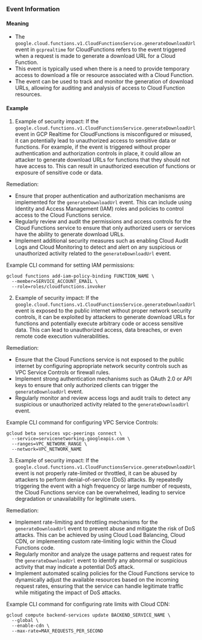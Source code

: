 
### Event Information

#### Meaning

- The `google.cloud.functions.v1.CloudFunctionsService.generateDownloadUrl` event in `gcprealtime` for CloudFunctions refers to the event triggered when a request is made to generate a download URL for a Cloud Function.
- This event is typically used when there is a need to provide temporary access to download a file or resource associated with a Cloud Function.
- The event can be used to track and monitor the generation of download URLs, allowing for auditing and analysis of access to Cloud Function resources.

#### Example

1. Example of security impact: If the `google.cloud.functions.v1.CloudFunctionsService.generateDownloadUrl` event in GCP Realtime for CloudFunctions is misconfigured or misused, it can potentially lead to unauthorized access to sensitive data or functions. For example, if the event is triggered without proper authentication and authorization controls in place, it could allow an attacker to generate download URLs for functions that they should not have access to. This can result in unauthorized execution of functions or exposure of sensitive code or data.

Remediation:
- Ensure that proper authentication and authorization mechanisms are implemented for the `generateDownloadUrl` event. This can include using Identity and Access Management (IAM) roles and policies to control access to the Cloud Functions service.
- Regularly review and audit the permissions and access controls for the Cloud Functions service to ensure that only authorized users or services have the ability to generate download URLs.
- Implement additional security measures such as enabling Cloud Audit Logs and Cloud Monitoring to detect and alert on any suspicious or unauthorized activity related to the `generateDownloadUrl` event.

Example CLI command for setting IAM permissions:
```
gcloud functions add-iam-policy-binding FUNCTION_NAME \
  --member=SERVICE_ACCOUNT_EMAIL \
  --role=roles/cloudfunctions.invoker
```

2. Example of security impact: If the `google.cloud.functions.v1.CloudFunctionsService.generateDownloadUrl` event is exposed to the public internet without proper network security controls, it can be exploited by attackers to generate download URLs for functions and potentially execute arbitrary code or access sensitive data. This can lead to unauthorized access, data breaches, or even remote code execution vulnerabilities.

Remediation:
- Ensure that the Cloud Functions service is not exposed to the public internet by configuring appropriate network security controls such as VPC Service Controls or firewall rules.
- Implement strong authentication mechanisms such as OAuth 2.0 or API keys to ensure that only authorized clients can trigger the `generateDownloadUrl` event.
- Regularly monitor and review access logs and audit trails to detect any suspicious or unauthorized activity related to the `generateDownloadUrl` event.

Example CLI command for configuring VPC Service Controls:
```
gcloud beta services vpc-peerings connect \
  --service=servicenetworking.googleapis.com \
  --ranges=VPC_NETWORK_RANGE \
  --network=VPC_NETWORK_NAME
```

3. Example of security impact: If the `google.cloud.functions.v1.CloudFunctionsService.generateDownloadUrl` event is not properly rate-limited or throttled, it can be abused by attackers to perform denial-of-service (DoS) attacks. By repeatedly triggering the event with a high frequency or large number of requests, the Cloud Functions service can be overwhelmed, leading to service degradation or unavailability for legitimate users.

Remediation:
- Implement rate-limiting and throttling mechanisms for the `generateDownloadUrl` event to prevent abuse and mitigate the risk of DoS attacks. This can be achieved by using Cloud Load Balancing, Cloud CDN, or implementing custom rate-limiting logic within the Cloud Functions code.
- Regularly monitor and analyze the usage patterns and request rates for the `generateDownloadUrl` event to identify any abnormal or suspicious activity that may indicate a potential DoS attack.
- Implement automated scaling policies for the Cloud Functions service to dynamically adjust the available resources based on the incoming request rates, ensuring that the service can handle legitimate traffic while mitigating the impact of DoS attacks.

Example CLI command for configuring rate limits with Cloud CDN:
```
gcloud compute backend-services update BACKEND_SERVICE_NAME \
  --global \
  --enable-cdn \
  --max-rate=MAX_REQUESTS_PER_SECOND
```

